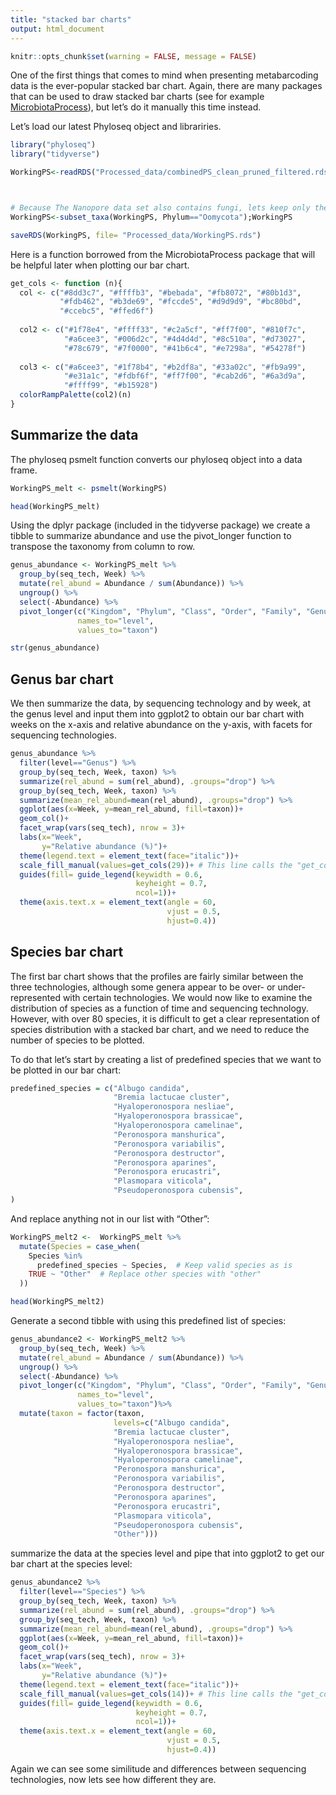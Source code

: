 ```yaml
---
title: "stacked bar charts"
output: html_document
---
```


```r
knitr::opts_chunk$set(warning = FALSE, message = FALSE) 
```

One of the first things that comes to mind when presenting metabarcoding data is the ever-popular stacked bar chart. Again, there are many packages that can be used to draw stacked bar charts (see for example [MicrobiotaProcess](https://github.com/YuLab-SMU/MicrobiotaProcess)), but let's do it manually this time instead.

Let's load our latest Phyloseq object and librariries. 
```r
library("phyloseq")
library("tidyverse")

WorkingPS<-readRDS("Processed_data/combinedPS_clean_pruned_filtered.rds");WorkingPS



# Because The Nanopore data set also contains fungi, lets keep only the Oomycota Phylum. 
WorkingPS<-subset_taxa(WorkingPS, Phylum=="Oomycota");WorkingPS

saveRDS(WorkingPS, file= "Processed_data/WorkingPS.rds")
```

Here is a function borrowed from the MicrobiotaProcess package that will be helpful later when plotting our bar chart. 

```r
get_cols <- function (n){
  col <- c("#8dd3c7", "#ffffb3", "#bebada", "#fb8072", "#80b1d3",
           "#fdb462", "#b3de69", "#fccde5", "#d9d9d9", "#bc80bd",
           "#ccebc5", "#ffed6f")
  
  col2 <- c("#1f78e4", "#ffff33", "#c2a5cf", "#ff7f00", "#810f7c",
            "#a6cee3", "#006d2c", "#4d4d4d", "#8c510a", "#d73027",
            "#78c679", "#7f0000", "#41b6c4", "#e7298a", "#54278f")
  
  col3 <- c("#a6cee3", "#1f78b4", "#b2df8a", "#33a02c", "#fb9a99",
            "#e31a1c", "#fdbf6f", "#ff7f00", "#cab2d6", "#6a3d9a",
            "#ffff99", "#b15928")
  colorRampPalette(col2)(n)
}
```

Summarize the data 
----

The phyloseq psmelt function converts our phyloseq object into a data frame. 

```r
WorkingPS_melt <- psmelt(WorkingPS)

head(WorkingPS_melt)
```

Using the dplyr package (included in the tidyverse package) we create a tibble to summarize abundance and use the pivot_longer function to transpose the taxonomy from column to row.  


```r
genus_abundance <- WorkingPS_melt %>%
  group_by(seq_tech, Week) %>%
  mutate(rel_abund = Abundance / sum(Abundance)) %>%
  ungroup() %>%
  select(-Abundance) %>%
  pivot_longer(c("Kingdom", "Phylum", "Class", "Order", "Family", "Genus", "Species"),
               names_to="level",
               values_to="taxon")

str(genus_abundance)
```

Genus bar chart 
----

We then summarize the data, by sequencing technology and by week, at the genus level and input them into ggplot2 to obtain our bar chart with weeks on the x-axis and relative abundance on the y-axis, with facets for sequencing technologies. 

```r
genus_abundance %>%
  filter(level=="Genus") %>% 
  group_by(seq_tech, Week, taxon) %>% 
  summarize(rel_abund = sum(rel_abund), .groups="drop") %>% 
  group_by(seq_tech, Week, taxon) %>% 
  summarize(mean_rel_abund=mean(rel_abund), .groups="drop") %>% 
  ggplot(aes(x=Week, y=mean_rel_abund, fill=taxon))+
  geom_col()+
  facet_wrap(vars(seq_tech), nrow = 3)+
  labs(x="Week",
       y="Relative abundance (%)")+
  theme(legend.text = element_text(face="italic"))+
  scale_fill_manual(values=get_cols(29))+ # This line calls the "get_cols">" function above
  guides(fill= guide_legend(keywidth = 0.6, 
                            keyheight = 0.7, 
                            ncol=1))+
  theme(axis.text.x = element_text(angle = 60, 
                                   vjust = 0.5, 
                                   hjust=0.4))
```

Species bar chart
---- 

The first bar chart shows that the profiles are fairly similar between the three technologies, although some genera appear to be over- or under-represented with certain technologies. We would now like to examine the distribution of species as a function of time and sequencing technology. However, with over 80 species, it is difficult to get a clear representation of species distribution with a stacked bar chart, and we need to reduce the number of species to be plotted. 

To do that let's start by creating a list of predefined species that we want to be plotted in our bar chart: 


```r
predefined_species = c("Albugo candida",
                       "Bremia lactucae cluster",
                       "Hyaloperonospora nesliae",
                       "Hyaloperonospora brassicae",
                       "Hyaloperonospora camelinae",
                       "Peronospora manshurica",
                       "Peronospora variabilis",
                       "Peronospora destructor",                       
                       "Peronospora aparines",
                       "Peronospora erucastri",
                       "Plasmopara viticola",
                       "Pseudoperonospora cubensis",
)
```


And replace anything not in our list with "Other":

```r
WorkingPS_melt2 <-  WorkingPS_melt %>%
  mutate(Species = case_when(
    Species %in% 
      predefined_species ~ Species,  # Keep valid species as is
    TRUE ~ "Other"  # Replace other species with "other"
  ))

head(WorkingPS_melt2)
```

Generate a second tibble with using this predefined list of species: 


```r
genus_abundance2 <- WorkingPS_melt2 %>%
  group_by(seq_tech, Week) %>%
  mutate(rel_abund = Abundance / sum(Abundance)) %>%
  ungroup() %>%
  select(-Abundance) %>%
  pivot_longer(c("Kingdom", "Phylum", "Class", "Order", "Family", "Genus", "Species"),
               names_to="level",
               values_to="taxon")%>%
  mutate(taxon = factor(taxon,
                       levels=c("Albugo candida",
                       "Bremia lactucae cluster",
                       "Hyaloperonospora nesliae",
                       "Hyaloperonospora brassicae",
                       "Hyaloperonospora camelinae",
                       "Peronospora manshurica",
                       "Peronospora variabilis",
                       "Peronospora destructor",                       
                       "Peronospora aparines",
                       "Peronospora erucastri",
                       "Plasmopara viticola",
                       "Pseudoperonospora cubensis",
                       "Other")))
```

summarize the data at the species level and pipe that into ggplot2 to get our bar chart at the species level: 

```r
genus_abundance2 %>%
  filter(level=="Species") %>% 
  group_by(seq_tech, Week, taxon) %>% 
  summarize(rel_abund = sum(rel_abund), .groups="drop") %>% 
  group_by(seq_tech, Week, taxon) %>% 
  summarize(mean_rel_abund=mean(rel_abund), .groups="drop") %>% 
  ggplot(aes(x=Week, y=mean_rel_abund, fill=taxon))+
  geom_col()+
  facet_wrap(vars(seq_tech), nrow = 3)+
  labs(x="Week",
       y="Relative abundance (%)")+
  theme(legend.text = element_text(face="italic"))+
  scale_fill_manual(values=get_cols(14))+ # This line calls the "get_cols">" function above
  guides(fill= guide_legend(keywidth = 0.6, 
                            keyheight = 0.7, 
                            ncol=1))+
  theme(axis.text.x = element_text(angle = 60, 
                                   vjust = 0.5, 
                                   hjust=0.4))
```

Again we can see some similitude and differences between sequencing technologies, now lets see how different they are. 

